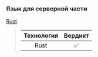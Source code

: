 ### Язык для серверной части

[Rust][rust].

> | Технология | Вердикт |
> | :--------: | :-----: |
> |    Rust    |    ✅    |

[rust]: https://www.rust-lang.org/